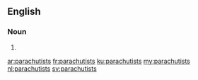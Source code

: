 ==English==

===Noun===
{{head|en|plural}}

# {{plural of|parachutist|lang=en|nocat=1}}

[[ar:parachutists]]
[[fr:parachutists]]
[[ku:parachutists]]
[[my:parachutists]]
[[nl:parachutists]]
[[sv:parachutists]]